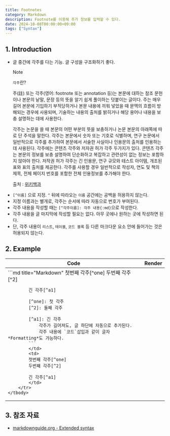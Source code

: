 ```yaml
---
title: Footnotes
category: Markdown
description: Footnote를 이용해 추가 정보를 입력할 수 있다.
date: 2024-10-08T00:00:00+09:00
tags: ["Syntax"]
---
```


## 1. Introduction

- 글 중간에 각주를 다는 기능. 글 구성을 구조화하기 좋다.
    > [!NOTE]
    > `각주`란?
    >
    > 주(註) 또는 각주(영어: footnote 또는 annotation 등)는 본문에 대하는 참조 문헌이나 본문의 낱말, 문장 등의 뜻을 알기 쉽게 풀이하는 덧붙이는 글이다. 주는 매우 길어 본문에 기입하기 부적당하거나 본문 내용에 끼워 넣었을 때 문맥의 흐름이 방해되는 경우에 사용되며, 기술하는 내용의 출처를 밝히거나 해당 용어나 내용을 보충 설명하는 데에 사용한다.
    >
    > 각주는 논문을 쓸 때 본문의 어떤 부분의 뜻을 보충하거나 논문 본문의 아래쪽에 따로 단 주석을 말한다. 각주는 본문에서 숫자 또는 기호로 식별하며, 연구 논문에서 일반적으로 각주를 추가하여 본문에서 서술한 사실이나 인용문의 출처를 인용하는 데 사용된다. 각주에는 콘텐츠 각주와 저자권 허가 각주 두가지가 있다. 콘텐츠 각주는 본문의 정보를 보충 설명하여 단순화하고 복잡하고 관련성이 없는 정보는 포함하지 않아야 한다. 저작권 허가 각주는 긴 인용문, 연구 규모와 테스트 아이템, 개조된 표와 표의 출처를 제공한다. 각주를 사용할 경우 일반적으로 작성자, 연도 및 책의 제목, 전체 페이지 번호를 포함한 전체 인용정보를 추가해야 한다.
    >
    > 출처 : <a href="https://ko.wikipedia.org/wiki/%EA%B0%81%EC%A3%BC" target="_blank">위키백과</a>
- `[^이름]` 으로 지정. `^` 뒤에 따라오는 `이름` 공간에는 공백을 허용하지 않는다.
- 지정 이름과는 별개로, 각주는 순서에 따라 자동으로 번호가 부여된다.
- 각주 내용을 작성할 때는 `[^각주이름]: 각주 내용{:md}`으로 작성한다.
- 각주 내용을 글 마지막에 작성할 필요는 없다. 아무 곳에나 원하는 곳에 작성하면 된다.
- 단, 각주 내용이 `리스트`, `테이블`, `코드 블록` 등 다른 마크다운 요소 안에 들어가는 것은 허용되지 않는다.

## 2. Example

<table>
    <thead>
        <tr>
            <th>Code</th>
            <th>Render</th>
        </tr>
    </thead>
    <tbody>
        <tr>
            <td>
            ```md title="Markdown"
            첫번째 각주[^one]
            두번째 각주[^2]

            긴 각주[^a1]

            [^one]: 첫 각주
            [^2]: 둘째 각주

            [^a1]: 긴 각주
                각주가 길어져도, 글 하단에 자동으로 추가된다.
                각주 내용에 `코드`삽입과 같이 글자 *Formatting*도 가능하다.
            ```
            </td>
            <td>
            첫번째 각주[^one]
            두번째 각주[^2]

            긴 각주[^a1]
            </td>
        </tr>
    </tbody>
</table>

[^one]: 첫 각주
[^2]: 둘째 각주

[^a1]: 긴 각주
    각주가 길어져도, 글 하단에 자동으로 추가된다.
    각주 내용에 `코드`삽입과 같이 글자 *Formatting*도 가능하다.

## 3. 참조 자료

- [markdownguide.org - Extended syntax](https://www.markdownguide.org/extended-syntax/#tables "Extended syntax overview")
